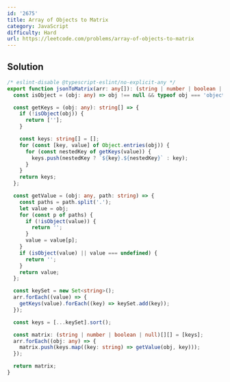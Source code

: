 ```yaml
---
id: '2675'
title: Array of Objects to Matrix
category: JavaScript
difficulty: Hard
url: https://leetcode.com/problems/array-of-objects-to-matrix
---
```


## Solution

```typescript filename="solution.ts" copy
/* eslint-disable @typescript-eslint/no-explicit-any */
export function jsonToMatrix(arr: any[]): (string | number | boolean | null)[][] {
  const isObject = (obj: any) => obj !== null && typeof obj === 'object';

  const getKeys = (obj: any): string[] => {
    if (!isObject(obj)) {
      return [''];
    }

    const keys: string[] = [];
    for (const [key, value] of Object.entries(obj)) {
      for (const nestedKey of getKeys(value)) {
        keys.push(nestedKey ? `${key}.${nestedKey}` : key);
      }
    }
    return keys;
  };

  const getValue = (obj: any, path: string) => {
    const paths = path.split('.');
    let value = obj;
    for (const p of paths) {
      if (!isObject(value)) {
        return '';
      }
      value = value[p];
    }
    if (isObject(value) || value === undefined) {
      return '';
    }
    return value;
  };

  const keySet = new Set<string>();
  arr.forEach((value) => {
    getKeys(value).forEach((key) => keySet.add(key));
  });

  const keys = [...keySet].sort();

  const matrix: (string | number | boolean | null)[][] = [keys];
  arr.forEach((obj: any) => {
    matrix.push(keys.map((key: string) => getValue(obj, key)));
  });

  return matrix;
}
```

